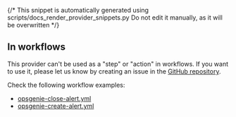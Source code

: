 {/* This snippet is automatically generated using scripts/docs_render_provider_snippets.py 
Do not edit it manually, as it will be overwritten */}


## In workflows

This provider can't be used as a "step" or "action" in workflows. If you want to use it, please let us know by creating an issue in the [GitHub repository](https://github.com/keephq/keep/issues).



Check the following workflow examples:
- [opsgenie-close-alert.yml](https://github.com/keephq/keep/blob/main/examples/workflows/opsgenie-close-alert.yml)
- [opsgenie-create-alert.yml](https://github.com/keephq/keep/blob/main/examples/workflows/opsgenie-create-alert.yml)
